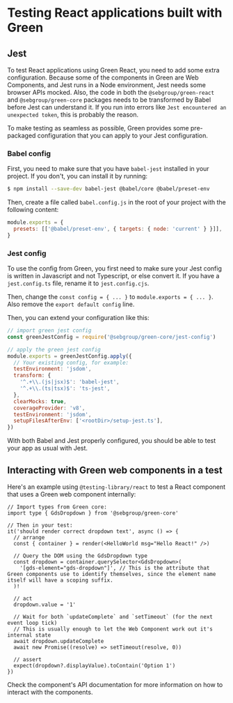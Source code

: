 
<Meta title="Testing" />

# Testing React applications built with Green

## Jest

To test React applications using Green React, you need to add some extra configuration. Because
some of the components in Green are Web Components, and Jest runs in a Node environment, Jest
needs some browser APIs mocked. Also, the code in both the `@sebgroup/green-react` and `@sebgroup/green-core`
packages needs to be transformed by Babel before Jest can understand it. If you run into errors like
`Jest encountered an unexpected token`, this is probably the reason.

To make testing as seamless as possible, Green provides some pre-packaged configuration that you can apply to your Jest configuration.

### Babel config

First, you need to make sure that you have `babel-jest` installed in your project. If you don't, you can install it by running:

```bash
$ npm install --save-dev babel-jest @babel/core @babel/preset-env
```

Then, create a file called `babel.config.js` in the root of your project with the following content:

```js
module.exports = {
  presets: [['@babel/preset-env', { targets: { node: 'current' } }]],
}
```

### Jest config

To use the config from Green, you first need to make sure your Jest config is written in Javascript and not Typescript,
or else convert it. If you have a `jest.config.ts` file, rename it to `jest.config.cjs`.

Then, change the `const config = { ... }` to `module.exports = { ... }`. Also remove the `export default config` line.

Then, you can extend your configuration like this:

```js
// import green jest config
const greenJestConfig = require('@sebgroup/green-core/jest-config')

// apply the green jest config
module.exports = greenJestConfig.apply({
  // Your existing config, for example:
  testEnvironment: 'jsdom',
  transform: {
    '^.+\\.(js|jsx)$': 'babel-jest',
    '^.+\\.(ts|tsx)$': 'ts-jest',
  },
  clearMocks: true,
  coverageProvider: 'v8',
  testEnvironment: 'jsdom',
  setupFilesAfterEnv: ['<rootDir>/setup-jest.ts'],
})
```

With both Babel and Jest properly configured, you should be able to test your app as usual with Jest.

## Interacting with Green web components in a test

Here's an example using `@testing-library/react` to test a React component that uses a Green web component internally:

```tsx
// Import types from Green core:
import type { GdsDropdown } from '@sebgroup/green-core'

// Then in your test:
it('should render correct dropdown text', async () => {
  // arrange
  const { container } = render(<HelloWorld msg="Hello React!" />)

  // Query the DOM using the GdsDropdown type
  const dropdown = container.querySelector<GdsDropdown>(
    '[gds-element="gds-dropdown"]', // This is the attribute that Green components use to identify themselves, since the element name itself will have a scoping suffix.
  )!

  // act
  dropdown.value = '1'

  // Wait for both `updateComplete` and `setTimeout` (for the next event loop tick)
  // This is usually enough to let the Web Component work out it's internal state
  await dropdown.updateComplete
  await new Promise((resolve) => setTimeout(resolve, 0))

  // assert
  expect(dropdown?.displayValue).toContain('Option 1')
})
```

Check the component's API documentation for more information on how to interact with the components.
